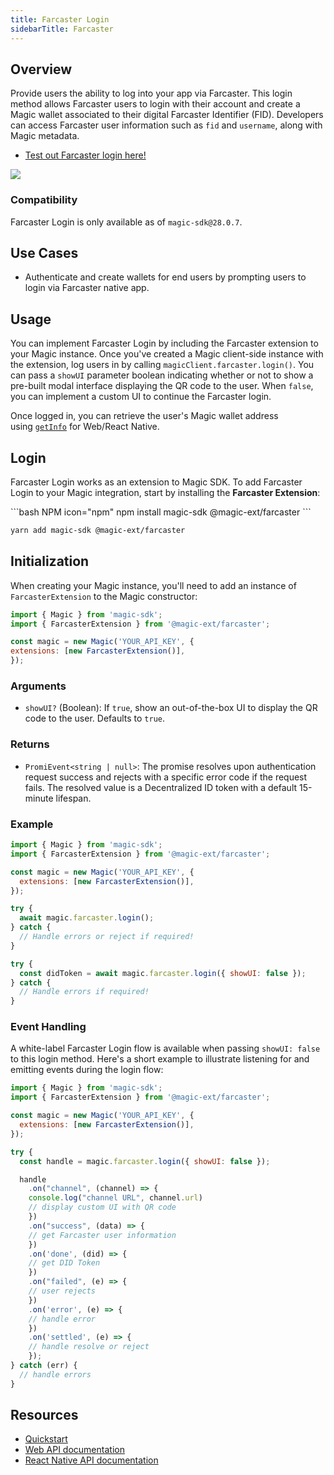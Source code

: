 ```yaml
---
title: Farcaster Login
sidebarTitle: Farcaster
---
```


## Overview

Provide users the ability to log into your app via Farcaster. This login method allows Farcaster users to login with their account and create a Magic wallet associated to their digital Farcaster Identifier (FID). Developers can access Farcaster user information such as `fid` and `username`, along with Magic metadata.

- [⁠Test out Farcaster login here!](https://farcaster-example.vercel.app/magic-sdk)

<Frame>
  <img src="/images/magic-swif.png" />
</Frame>

### Compatibility

<Note>Farcaster Login is only available as of `magic-sdk@28.0.7`.</Note>

## Use Cases

- Authenticate and create wallets for end users by prompting users to login via Farcaster native app.

## Usage

You can implement Farcaster Login by including the Farcaster extension to your Magic instance. Once you've created a Magic client-side instance with the extension, log users in by calling `magicClient.farcaster.login()`. You can pass a `showUI` parameter boolean indicating whether or not to show a pre-built modal interface displaying the QR code to the user. When `false`, you can implement a custom UI to continue the Farcaster login.

Once logged in, you can retrieve the user's Magic wallet address using [`getInfo`](/embedded-wallet/api/client-side-sdks/javascript#getinfo) for Web/React Native.

## Login

Farcaster Login works as an extension to Magic SDK. To add Farcaster Login to your Magic integration, start by installing the **Farcaster Extension**:

<CodeGroup>
```bash NPM icon="npm"
npm install magic-sdk @magic-ext/farcaster
```

```bash Yarn icon="yarn"
yarn add magic-sdk @magic-ext/farcaster
```
</CodeGroup>

## Initialization

When creating your Magic instance, you'll need to add an instance of `FarcasterExtension` to the Magic constructor:

```javascript JavaScript icon="square-js"
import { Magic } from 'magic-sdk';
import { FarcasterExtension } from '@magic-ext/farcaster';

const magic = new Magic('YOUR_API_KEY', {
extensions: [new FarcasterExtension()],
});

```


### Arguments

* `showUI?` (Boolean): If `true`, show an out-of-the-box UI to display the QR code to the user. Defaults to `true`.

### Returns

* `PromiEvent<string | null>`: The promise resolves upon authentication request success and rejects with a specific error code if the request fails. The resolved value is a Decentralized ID token with a default 15-minute lifespan.

### Example

```javascript JavaScript icon="square-js"
import { Magic } from 'magic-sdk';
import { FarcasterExtension } from '@magic-ext/farcaster';

const magic = new Magic('YOUR_API_KEY', {
  extensions: [new FarcasterExtension()],
});

try {
  await magic.farcaster.login();
} catch {
  // Handle errors or reject if required!
}

try {
  const didToken = await magic.farcaster.login({ showUI: false });
} catch {
  // Handle errors if required!
}
```

### Event Handling

A white-label Farcaster Login flow is available when passing `showUI: false` to this login method. Here's a short example to illustrate listening for and emitting events during the login flow:

```javascript JavaScript icon="square-js"
import { Magic } from 'magic-sdk';
import { FarcasterExtension } from '@magic-ext/farcaster';

const magic = new Magic('YOUR_API_KEY', {
  extensions: [new FarcasterExtension()],
});

try {
  const handle = magic.farcaster.login({ showUI: false });

  handle
    .on("channel", (channel) => {
    console.log("channel URL", channel.url)
    // display custom UI with QR code
    })
    .on("success", (data) => {
    // get Farcaster user information
    })
    .on('done', (did) => {
    // get DID Token
    })
    .on("failed", (e) => {
    // user rejects
    })
    .on('error', (e) => {
    // handle error
    })
    .on('settled', (e) => {
    // handle resolve or reject
    });
} catch (err) {
  // handle errors
}
```

## Resources

- [Quickstart](/embedded-wallet/quickstart/overview)
- [Web API documentation](/embedded-wallet/api/client-side-sdks/javascript#loginwithemailotp)
- [React Native API documentation](/embedded-wallet/api/client-side-sdks/react-native#loginwithemailotp)
